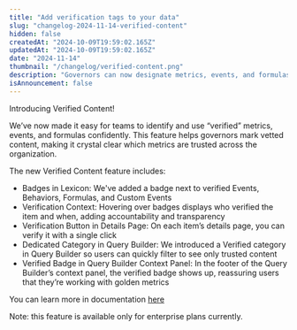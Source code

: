```yaml
---
title: "Add verification tags to your data"
slug: "changelog-2024-11-14-verified-content"
hidden: false
createdAt: "2024-10-09T19:59:02.165Z"
updatedAt: "2024-10-09T19:59:02.165Z"
date: "2024-11-14"
thumbnail: "/changelog/verified-content.png"
description: "Governors can now designate metrics, events, and formulas as Verified, adding a verified badge to these items across the platform. Highlighting vetted content can make it crystal clear for your team which metrics are trusted across the organization."
isAnnouncement: false
---
```


<ChangelogPostHeader
  date="2024-11-14"
  image="/changelog/verified-content.png"
  title="Add verification tags to your data"
/>

Introducing Verified Content!

We’ve now made it easy for teams to identify and use “verified” metrics, events, and formulas confidently. This feature helps governors mark vetted content, making it crystal clear which metrics are trusted across the organization.

The new Verified Content feature includes:

- Badges in Lexicon: We've added a badge next to verified Events, Behaviors, Formulas, and Custom Events
- Verification Context: Hovering over badges displays who verified the item and when, adding accountability and transparency
- Verification Button in Details Page: On each item’s details page, you can verify it with a single click
- Dedicated Category in Query Builder: We introduced a Verified category in Query Builder so users can quickly filter to see only trusted content
- Verified Badge in Query Builder Context Panel: In the footer of the Query Builder’s context panel, the verified badge shows up, reassuring users that they’re working with golden metrics

You can learn more in documentation [here](/docs/data-governance/lexicon#verify-data)

Note: this feature is available only for enterprise plans currently.
